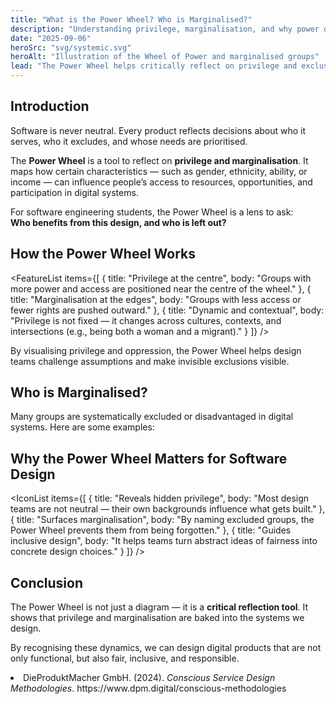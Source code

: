 ```yaml
---
title: "What is the Power Wheel? Who is Marginalised?"
description: "Understanding privilege, marginalisation, and why power dynamics matter in software design."
date: "2025-09-06"
heroSrc: "svg/systemic.svg"
heroAlt: "Illustration of the Wheel of Power and marginalised groups"
lead: "The Power Wheel helps critically reflect on privilege and exclusion. It highlights which groups are often marginalised, and why this matters for building fair digital products."
---
```


## Introduction

Software is never neutral. Every product reflects decisions about who it serves, who it excludes, and whose needs are prioritised.

The **Power Wheel** is a tool to reflect on **privilege and marginalisation**. It maps how certain characteristics — such as gender, ethnicity, ability, or income — can influence people’s access to resources, opportunities, and participation in digital systems.

For software engineering students, the Power Wheel is a lens to ask:  
**Who benefits from this design, and who is left out?**

## How the Power Wheel Works

<FeatureList
    items={[
        { title: "Privilege at the centre", body: "Groups with more power and access are positioned near the centre of the wheel." },
        { title: "Marginalisation at the edges", body: "Groups with less access or fewer rights are pushed outward." },
        { title: "Dynamic and contextual", body: "Privilege is not fixed — it changes across cultures, contexts, and intersections (e.g., being both a woman and a migrant)." }
    ]}
/>

By visualising privilege and oppression, the Power Wheel helps design teams challenge assumptions and make invisible exclusions visible.

## Who is Marginalised?

Many groups are systematically excluded or disadvantaged in digital systems. Here are some examples:

<Table
    headers={["Group", "Description", "Examples of Exclusion"]}
    rows={[
        [
            "Ethnic minorities",
            "People marginalised based on origin, skin colour, or ethnicity.",
            "Discrimination in online platforms, such as reports of hosts rejecting guests based on race."
        ],
        [
            "Women",
            "Historically less access to resources and power, leading to inequality.",
            "Health apps that ignore menstrual tracking, despite billions of affected users."
        ],
        [
            "LGBTQ+ community",
            "Individuals with non-heteronormative orientations or identities facing discrimination.",
            "Navigation systems misgendering users or excluding non-binary identities."
        ],
        [
            "People with disabilities",
            "Individuals with physical or mental impairments encountering barriers.",
            "Scooter-sharing apps inaccessible for those with mobility or vision challenges."
        ],
        [
            "Low socio-economic status",
            "People facing poverty or social exclusion due to economic disadvantage.",
            "Cashless-only businesses excluding individuals without bank access or credit cards."
        ]
    ]}
/>

## Why the Power Wheel Matters for Software Design

<IconList
    items={[
        { title: "Reveals hidden privilege", body: "Most design teams are not neutral — their own backgrounds influence what gets built." },
        { title: "Surfaces marginalisation", body: "By naming excluded groups, the Power Wheel prevents them from being forgotten." },
        { title: "Guides inclusive design", body: "It helps teams turn abstract ideas of fairness into concrete design choices." }
    ]}
/>

## Conclusion

The Power Wheel is not just a diagram — it is a **critical reflection tool**. It shows that privilege and marginalisation are baked into the systems we design.

By recognising these dynamics, we can design digital products that are not only functional, but also fair, inclusive, and responsible.

<References>
    <li>
        DieProduktMacher GmbH. (2024). <em>Conscious Service Design Methodologies</em>. https://www.dpm.digital/conscious-methodologies
    </li>
</References>
